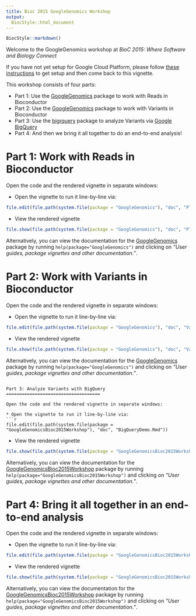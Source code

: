 ```yaml
---
title: Bioc 2015 GoogleGenomics Workshop
output:
  BiocStyle::html_document
---
```


<!-- Copyright 2015 Google Inc. All rights reserved. -->

<!-- Licensed under the Apache License, Version 2.0 (the "License"); -->
<!-- you may not use this file except in compliance with the License. -->
<!-- You may obtain a copy of the License at -->

<!--     http://www.apache.org/licenses/LICENSE-2.0 -->

<!-- Unless required by applicable law or agreed to in writing, software -->
<!-- distributed under the License is distributed on an "AS IS" BASIS, -->
<!-- WITHOUT WARRANTIES OR CONDITIONS OF ANY KIND, either express or implied. -->
<!-- See the License for the specific language governing permissions and -->
<!-- limitations under the License. -->

<!--
%% \VignetteEngine{knitr::rmarkdown}
%% \VignetteIndexEntry{GoogleGenomics Demo}
-->

```r
BiocStyle::markdown()
```

Welcome to the GoogleGenomics workshop at *BioC 2015: Where Software and Biology Connect*

If you have not yet setup for Google Cloud Platform, please follow [these instructions](http://googlegenomics.readthedocs.org/en/latest/workshops/bioc-2015.html) to get setup and then come back to this vignette.

This workshop consists of four parts:

 * Part 1: Use the [GoogleGenomics](http://bioconductor.org/packages/devel/bioc/html/GoogleGenomics.html) package to work with Reads in Bioconductor
 * Part 2: Use the [GoogleGenomics](http://bioconductor.org/packages/devel/bioc/html/GoogleGenomics.html) package to work with Variants in Bioconductor
 * Part 3: Use the [bigrquery](http://cran.r-project.org/web/packages/bigrquery/index.html) package to analyze Variants via [Google BigQuery](https://cloud.google.com/bigquery/what-is-bigquery) 
 * Part 4: And then we bring it all together to do an end-to-end analysis!

Part 1: Work with Reads in Bioconductor
========================================

Open the code and the rendered vignette in separate windows:

* Open the vignette to run it line-by-line via:
```r
file.edit(file.path(system.file(package = "GoogleGenomics"), "doc", "PlottingAlignments.Rmd"))
```

* View the rendered vignette 
```r
file.show(file.path(system.file(package = "GoogleGenomics"), "doc", "PlottingAlignments.html"))
```

Alternatively, you can view the documentation for the [GoogleGenomics](http://bioconductor.org/packages/devel/bioc/html/GoogleGenomics.html) package by running `help(package="GoogleGenomics")` and clicking on *"User guides, package vignettes and other documentation."*.

Part 2: Work with Variants in Bioconductor
===========================================

Open the code and the rendered vignette in separate windows:

* Open the vignette to run it line-by-line via:
```r
file.edit(file.path(system.file(package = "GoogleGenomics"), "doc", "VariantAnnotation-comparison-test.Rmd"))
```

* View the rendered vignette 
```r
file.show(file.path(system.file(package = "GoogleGenomics"), "doc", "VariantAnnotation-comparison-test.html"))
```

Alternatively, you can view the documentation for the [GoogleGenomics](http://bioconductor.org/packages/devel/bioc/html/GoogleGenomics.html) package by running `help(package="GoogleGenomics")` and clicking on *"User guides, package vignettes and other documentation."*.
```

Part 3: Analyze Variants with BigQuery
====================================

Open the code and the rendered vignette in separate windows:

* Open the vignette to run it line-by-line via:
```r
file.edit(file.path(system.file(package = "GoogleGenomicsBioc2015Workshop"), "doc", "BigQueryDemo.Rmd"))
```

* View the rendered vignette 
```r
file.show(file.path(system.file(package = "GoogleGenomicsBioc2015Workshop"), "doc", "BigQueryDemo.html"))
```

Alternatively, you can view the documentation for the [GoogleGenomicsBioc2015Workshop](https://github.com/googlegenomics/bioconductor-workshop-r) package by running `help(package="GoogleGenomicsBioc2015Workshop")` and clicking on *"User guides, package vignettes and other documentation."*.

Part 4: Bring it all together in an end-to-end analysis
=======================================================

Open the code and the rendered vignette in separate windows:

* Open the vignette to run it line-by-line via:
```r
file.edit(file.path(system.file(package = "GoogleGenomicsBioc2015Workshop"), "doc", "AllModalitiesDemo.Rmd"))
```

* View the rendered vignette 
```r
file.show(file.path(system.file(package = "GoogleGenomicsBioc2015Workshop"), "doc", "AllModalitiesDemo.html"))
```

Alternatively, you can view the documentation for the [GoogleGenomicsBioc2015Workshop](https://github.com/googlegenomics/bioconductor-workshop-r) package by running `help(package="GoogleGenomicsBioc2015Workshop")` and clicking on *"User guides, package vignettes and other documentation."*.
